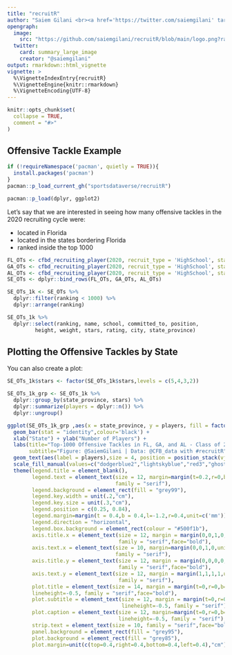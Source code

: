 ```yaml
---
title: "recruitR"
author: "Saiem Gilani <br><a href='https://twitter.com/saiemgilani' target='blank'><img src='https://img.shields.io/twitter/follow/saiemgilani?color=blue&amp;label=%40saiemgilani&amp;logo=twitter&amp;style=for-the-badge' alt='@saiemgilani'/></a> <a href='https://github.com/saiemgilani' target='blank'><img src='https://img.shields.io/github/followers/saiemgilani?color=eee&amp;logo=Github&amp;style=for-the-badge' alt='@saiemgilani'/></a>"
opengraph:
  image: 
    src: "https://github.com/saiemgilani/recruitR/blob/main/logo.png?raw=true"
  twitter:
    card: summary_large_image
    creator: "@saiemgilani"
output: rmarkdown::html_vignette
vignette: >
  %\VignetteIndexEntry{recruitR}
  %\VignetteEngine{knitr::rmarkdown}
  %\VignetteEncoding{UTF-8}
---
```


```r
knitr::opts_chunk$set(
  collapse = TRUE,
  comment = "#>"
)
```

## Offensive Tackle Example

```r
if (!requireNamespace('pacman', quietly = TRUE)){
  install.packages('pacman')
}
pacman::p_load_current_gh("sportsdataverse/recruitR")

pacman::p_load(dplyr, ggplot2)
```
Let's say that we are interested in seeing how many offensive tackles in the 2020 recruiting cycle were:

 - located in Florida 
 - located in the states bordering Florida 
 - ranked inside the top 1000

```r
FL_OTs <- cfbd_recruiting_player(2020, recruit_type = 'HighSchool', state='FL', position ='OT')
GA_OTs <- cfbd_recruiting_player(2020, recruit_type = 'HighSchool', state='GA', position ='OT')
AL_OTs <- cfbd_recruiting_player(2020, recruit_type = 'HighSchool', state='AL', position ='OT')
SE_OTs <- dplyr::bind_rows(FL_OTs, GA_OTs, AL_OTs)

SE_OTs_1k <- SE_OTs %>% 
  dplyr::filter(ranking < 1000) %>% 
  dplyr::arrange(ranking)

SE_OTs_1k %>% 
  dplyr::select(ranking, name, school, committed_to, position, 
         height, weight, stars, rating, city, state_province)
```
## Plotting the Offensive Tackles by State
You can also create a plot:

```r
SE_OTs_1k$stars <- factor(SE_OTs_1k$stars,levels = c(5,4,3,2))

SE_OTs_1k_grp <- SE_OTs_1k %>%
  dplyr::group_by(state_province, stars) %>%
  dplyr::summarize(players = dplyr::n()) %>% 
  dplyr::ungroup()

ggplot(SE_OTs_1k_grp ,aes(x = state_province, y = players, fill = factor(stars))) +
  geom_bar(stat = "identity",colour='black') +
  xlab("State") + ylab("Number of Players") +
  labs(title="Top-1000 Offensive Tackles in FL, GA, and AL - Class of 2020",
       subtitle="Figure: @SaiemGilani | Data: @CFB_data with #recruitR")+
  geom_text(aes(label = players),size = 4, position = position_stack(vjust = 0.5))+
  scale_fill_manual(values=c("dodgerblue2","lightskyblue","red3","ghostwhite"))+
  theme(legend.title = element_blank(),
        legend.text = element_text(size = 12, margin=margin(t=0.2,r=0,b=0.2,l=-1.2,unit=c("mm")), 
                                   family = "serif"),
        legend.background = element_rect(fill = "grey99"),
        legend.key.width = unit(.2,"cm"),
        legend.key.size = unit(.3,"cm"),
        legend.position = c(0.25, 0.84),
        legend.margin=margin(t = 0.4,b = 0.4,l=-1.2,r=0.4,unit=c('mm')),
        legend.direction = "horizontal",
        legend.box.background = element_rect(colour = "#500f1b"),
        axis.title.x = element_text(size = 12, margin = margin(0,0,1,0,unit=c("mm")), 
                                    family = "serif",face="bold"),
        axis.text.x = element_text(size = 10, margin=margin(0,0,1,0,unit=c("mm")),
                                   family = "serif"),
        axis.title.y = element_text(size = 12, margin = margin(0,0,0,0,unit=c("mm")), 
                                    family = "serif",face="bold"),
        axis.text.y = element_text(size = 12, margin = margin(1,1,1,1,unit=c("mm")), 
                                    family = "serif"),
        plot.title = element_text(size = 14, margin = margin(t=0,r=0,b=1.5,l=0,unit=c("mm")),
        lineheight=-0.5, family = "serif",face="bold"),
        plot.subtitle = element_text(size = 12, margin = margin(t=0,r=0,b=2,l=0,unit=c("mm")), 
                                     lineheight=-0.5, family = "serif"),
        plot.caption = element_text(size = 12, margin=margin(t=0,r=0,b=0,l=0,unit=c("mm")),
                                    lineheight=-0.5, family = "serif"),
        strip.text = element_text(size = 10, family = "serif",face="bold"),
        panel.background = element_rect(fill = "grey95"),
        plot.background = element_rect(fill = "grey85"),
        plot.margin=unit(c(top=0.4,right=0.4,bottom=0.4,left=0.4),"cm"))

```
